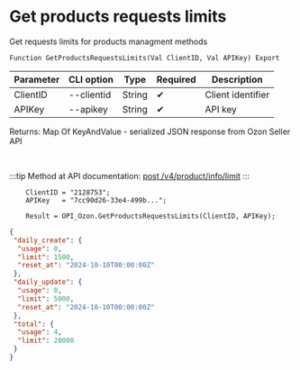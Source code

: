 ﻿---
sidebar_position: 5
---


# Get products requests limits
 Get requests limits for products managment methods



`Function GetProductsRequestsLimits(Val ClientID, Val APIKey) Export`

  | Parameter | CLI option | Type | Required | Description |
  |-|-|-|-|-|
  | ClientID | --clientid | String | &#x2714; | Client identifier |
  | APIKey | --apikey | String | &#x2714; | API key |

  
  Returns:  Map Of KeyAndValue - serialized JSON response from Ozon Seller API

<br/>

:::tip
Method at API documentation: [post /v4/product/info/limit](https://docs.ozon.ru/api/seller/#operation/ProductAPI_GetUploadQuota)
:::
<br/>


```bsl title="1C:Enterprise/OneScript code example"
    ClientID = "2128753";
    APIKey   = "7cc90d26-33e4-499b...";

    Result = OPI_Ozon.GetProductsRequestsLimits(ClientID, APIKey);
```
 



```json title="Result"
{
 "daily_create": {
  "usage": 0,
  "limit": 1500,
  "reset_at": "2024-10-10T00:00:00Z"
 },
 "daily_update": {
  "usage": 0,
  "limit": 5000,
  "reset_at": "2024-10-10T00:00:00Z"
 },
 "total": {
  "usage": 4,
  "limit": 20000
 }
}
```
